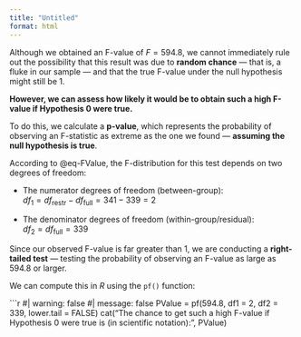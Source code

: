 ```yaml
---
title: "Untitled"
format: html
---
```

Although we obtained an F-value of $F = 594.8$, we cannot immediately rule out the possibility that this result was due to **random chance** — that is, a fluke in our sample — and that the true F-value under the null hypothesis might still be 1.

**However, we can assess how likely it would be to obtain such a high F-value if Hypothesis 0 were true.**

To do this, we calculate a **p-value**, which represents the probability of observing an F-statistic as extreme as the one we found — **assuming the null hypothesis is true**.

According to @eq-FValue, the F-distribution for this test depends on two degrees of freedom:

- The numerator degrees of freedom (between-group):  
  $df_1 = df_{\text{restr}} - df_{\text{full}} = 341 - 339 = 2$
  
- The denominator degrees of freedom (within-group/residual):  
  $df_2 = df_{\text{full}} = 339$

Since our observed F-value is far greater than 1, we are conducting a **right-tailed test** — testing the probability of observing an F-value as large as 594.8 or larger.

We can compute this in *R* using the `pf()` function:

```r
#| warning: false
#| message: false
PValue = pf(594.8, df1 = 2, df2 = 339, lower.tail = FALSE)
cat("The chance to get such a high F-value if Hypothesis 0 were true is (in scientific notation):", PValue)
